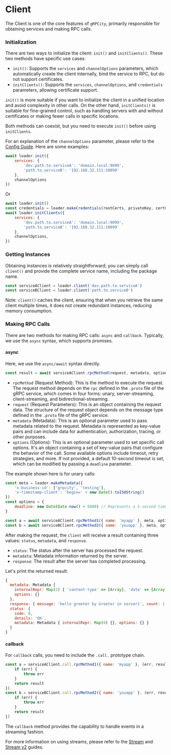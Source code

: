 # Client

The Client is one of the core features of `gRPCity`, primarily responsible for obtaining services and making RPC calls.

### Initialization

There are two ways to initialize the client: `init()` and `initClients()`. These two methods have specific use cases:

- `init()`: Supports the `services` and `channelOptions` parameters, which automatically create the client internally, bind the service to RPC, but do not support certificates.
- `initClients()`: Supports the `services`, `channelOptions`, and `credentials` parameters, allowing certificate support.

`init()` is more suitable if you want to initialize the client in a unified location and avoid complexity in other calls. On the other hand, `initClients()` is suitable for fine-grained control, such as handling servers with and without certificates or making fewer calls in specific locations.

Both methods can coexist, but you need to execute `init()` before using `initClients`.

For an explanation of the `channelOptions` parameter, please refer to the [Config Guide](/en-US/guide/config). Here are some examples:

```js
await loader.init({
    services: {
        'dev.path.to.serviceA': 'domain.local:9099',
        'path.to.serviceB': '192.168.32.111:10099'
    },
    channelOptions
})
```

Or

```js
await loader.init()
const credentials = loader.makeCredentials(rootCerts, privateKey, certChain, verifyOptions)
await loader.initClients({
    services: {
        'dev.path.to.serviceA': 'domain.local:9099',
        'path.to.serviceB': '192.168.32.111:10099'
    },
    channelOptions,
})
```

### Getting Instances

Obtaining instances is relatively straightforward; you can simply call `client()` and provide the complete service name, including the package name.

```js
const serviceAClient = loader.client('dev.path.to.serviceA')
const serviceBClient = loader.client('path.to.serviceB')
```

Note: `client()` caches the client, ensuring that when you retrieve the same client multiple times, it does not create redundant instances, reducing memory consumption.

### Making RPC Calls

There are two methods for making RPC calls: `async` and `callback`. Typically, we use the `async` syntax, which supports promises.

#### async

Here, we use the `async/await` syntax directly.

```js
const result = await serviceAClient.rpcMethod(request, metadata, options)
```

- `rpcMethod` (Request Method): This is the method to execute the request. The request method depends on the `rpc` defined in the `.proto` file of the gRPC service, which comes in four forms: unary, server-streaming, client-streaming, and bidirectional-streaming.
- `request` (Request Parameters): This is an object containing the request data. The structure of the request object depends on the message type defined in the `.proto` file of the gRPC service.
- `metadata` (Metadata): This is an optional parameter used to pass metadata related to the request. Metadata is represented as key-value pairs and can include data for authentication, authorization, tracing, or other purposes.
- `options` (Options): This is an optional parameter used to set specific call options. It's an object containing a set of key-value pairs that configure the behavior of the call. Some available options include timeout, retry strategies, and more. If not provided, a default 10-second timeout is set, which can be modified by passing a `deadline` parameter.

The example shown here is for unary calls:
```js
const meta = loader.makeMetadata({
    'x-business-id': ['grpcity', 'testing'],
    'x-timestamp-client': 'begin=' + new Date().toISOString()
})
const options = {
    deadline: new Date(Date.now() + 5000) // Represents a 5-second timeout from the current time.
}

const a = await serviceAClient.rpcMethod1({ name: 'myapp' }, meta, options)
const b = await serviceBClient.rpcMethod2({ name: 'youapp' }, meta, options)
```

After making the request, the `client` will receive a result containing three values: `status`, `metadata`, and `response`.
- `status`: The status after the server has processed the request.
- `metadata`: Metadata information returned by the server.
- `response`: The result after the server has completed processing.

Let's print the returned result:

```js
{
  metadata: Metadata {
    internalRepr: Map(2) { 'content-type' => [Array], 'date' => [Array] },
    options: {}
  },
  response: { message: 'hello greeter by Greeter in server1', count: 1 },
  status: {
    code: 0,
    details: 'OK',
    metadata: Metadata { internalRepr: Map(0) {}, options: {} }
  }
}
```

#### callback

For `callback` calls, you need to include the `.call.` prototype chain.

```js
const a = serviceAClient.call.rpcMethod1({ name: 'myapp' }, (err, result) => {
    if (err) {
        throw err
    }
    return result
})
const b = serviceBClient.call.rpcMethod2({ name: 'youapp' }, (err, result) => {
    if (err) {
        throw err
    }
    return result
})
```

The `callback` method provides the capability to handle events in a streaming fashion.

For more information on using streams, please refer to the [Stream](/en-US/guide/stream) and [Stream v2](/en-US/guide/stream-v2) guides.
